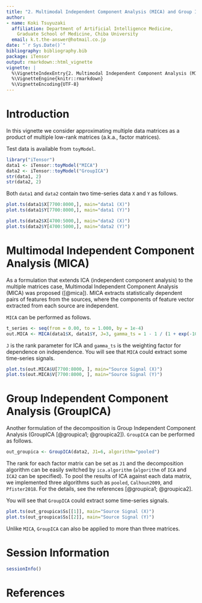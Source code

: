 ```yaml
---
title: "2. Multimodal Independent Component Analysis (MICA) and Group Independent Component Analysis (GroupICA)"
author:
- name: Koki Tsuyuzaki
  affiliation: Department of Artificial Intelligence Medicine,
    Graduate School of Medicine, Chiba University
  email: k.t.the-answer@hotmail.co.jp
date: "`r Sys.Date()`"
bibliography: bibliography.bib
package: iTensor
output: rmarkdown::html_vignette
vignette: |
  %\VignetteIndexEntry{2. Multimodal Independent Component Analysis (MICA) and Group Independent Component Analysis (GroupICA)}
  %\VignetteEngine{knitr::rmarkdown}
  %\VignetteEncoding{UTF-8}
---
```


# Introduction

In this vignette we consider approximating multiple data matrices as a product of multiple low-rank matrices (a.k.a., factor matrices).

Test data is available from `toyModel`.

```r
library("iTensor")
data1 <- iTensor::toyModel("MICA")
data2 <- iTensor::toyModel("GroupICA")
str(data1, 2)
str(data2, 2)
```

Both `data1` and `data2` contain two time-series data `X` and `Y` as follows.

```r
plot.ts(data1$X[7700:8000,], main="data1 (X)")
plot.ts(data1$Y[7700:8000,], main="data1 (Y)")
```

```r
plot.ts(data2$X[4700:5000,], main="data2 (X)")
plot.ts(data2$Y[4700:5000,], main="data2 (Y)")
```

# Multimodal Independent Component Analysis (MICA)

As a formulation that extends ICA (independent component analysis) to the multiple matrices case, Multimodal Independent Component Analysis (MICA) was proposed ([@mica]). MICA extracts statistically dependent pairs of features from the sources, where the components of feature vector extracted from each source are independent.

`MICA` can be performed as follows.

```r
t_series <- seq(from = 0.00, to = 1.000, by = 1e-4)
out.MICA <- MICA(data1$X, data1$Y, J=3, gamma_ts = 1 - 1 / (1 + exp(-100 * (t_series - 0.3))))
```

`J` is the rank parameter for ICA and `gamma_ts` is the weighting factor for dependence on independence.
You will see that `MICA` could extract some time-series signals.

```r
plot.ts(out.MICA$U[7700:8000, ], main="Source Signal (X)")
plot.ts(out.MICA$V[7700:8000, ], main="Source Signal (Y)")
```

# Group Independent Component Analysis (GroupICA)

Another formulation of the decomposition is Group Independent Component Analysis (GroupICA [@groupica1; @groupica2]). `GroupICA` can be performed as follows.

```r
out_groupica <- GroupICA(data2, J1=6, algorithm="pooled")
```

The rank for each factor matrix can be set as `J1` and the decomposition algorithm can be easily switched by `ica.algorithm` (`algorithm` of `ICA` and `ICA2` can be specified). To pool the results of ICA against each data matrix, we implemented three algorithms such as `pooled`, `Calhoun2009`, and `Pfister2018`. For the details, see the references [@groupica1; @groupica2].

You will see that `GroupICA` could extract some time-series signals.

```r
plot.ts(out_groupica$Ss[[1]], main="Source Signal (X)")
plot.ts(out_groupica$Ss[[2]], main="Source Signal (Y)")
```

Unlike `MICA`, `GroupICA` can also be applied to more than three matrices.

# Session Information {.unnumbered}

```r
sessionInfo()
```

# References
